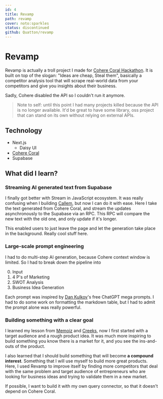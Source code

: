 ```yaml
---
id: 4
title: Revamp
path: revamp
cover: noto:sparkles
status: discontinued
github: Quatton/revamp
---
```


# Revamp

Revamp is actually a troll project I made for [Cohere Coral Hackathon](https://lablab.ai/event/cohere-coral-hackathon).
It is built on top of the slogan: "Ideas are cheap, Steal them", basically a competitor analysis tool that will scrape real-world data from your competitors and give you insights about their business.

Sadly, Cohere disabled the API so I couldn't run it anymore.

> Note to self: until this point I had many projects killed because the API is no longer available. It'd be great to have some library, oss project that can stand on its own without relying on external APIs.

## Technology

- Next.js
  - Daisy UI
- [Cohere Coral](https://coral.cohere.com/)
- Supabase

## What did I learn?

### Streaming AI generated text from Supabase

I finally got better with Stream in JavaScript ecosystem. It was really confusing when I building [Callem](/callem), but now I can do it with ease.
Here I take the text generated from Cohere Coral, and stream the updates asynchronously to the Supabase via an RPC. This RPC will compare the new text with the old one, and only update if it's longer.

This enabled users to just leave the page and let the generation take place in the background.
Really cool stuff here.

### Large-scale prompt engineering

I had to do multi-step AI generation, because Cohere context window is limited. So I had to break down the pipeline into

0. Input
1. 4 P's of Marketing
2. SWOT Analysis
3. Business Idea Generation

Each prompt was inspired by [Dan Kulkov](https://x.com/dankulkov)'s free ChatGPT mega prompts. I had to do some work on formatting the markdown table, but I had to admit the prompt alone was really powerful.

### Building something with a clear goal

I learned my lesson from [Memoiz](/memoiz) and [Creeks](/creeks), now I first started with a target audience and a rough product idea.
It was much more inspiring to build something you know there is a market for it, and you see the ins-and-outs of the product.

I also learned that I should build something that will become **a compound interest**. Something that I will use myself to build more great products.
Here, I used Revamp to improve itself by finding more competitors that deal with the same problem and target audience of entrepreneurs who are looking for business ideas and trying to validate them in a new market.

If possible, I want to build it with my own query connector, so that it doesn't depend on Cohere Coral.
